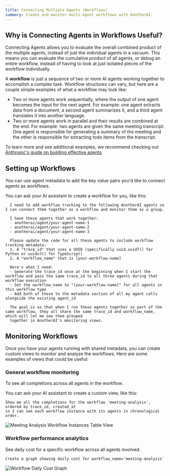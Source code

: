 ```yaml
---
title: Connecting Multiple Agents (Workflows)  
summary: Create and monitor multi-agent workflows with AnotherAI.
---
```



## Why is Connecting Agents in Workflows Useful?

Connecting Agents allows you to evaluate the overall combined product of the multiple agents, instead of just the individual agents in a vacuum. This means you can evaluate the cumulative product of all agents, or debug an entire workflow, instead of having to look at just isolated pieces of the workflow individually.

A **workflow** is just a sequence of two or more AI agents working together to accomplish a complex task. Workflow structures can vary, but here are a couple simple examples of what a workflow may look like:

- Two or more agents work sequentially, where the output of one agent becomes the input for the next agent. For example: one agent extracts data from a document, a second agent summarizes it, and a third agent translates it into another language.
- Two or more agents work in parallel and their results are combined at the end. For example: two agents are given the same meeting transcript. One agent is responsible for generating a summary of the meeting and the other is responsible for extracting todo items from the transcript.

To learn more and see additional examples, we recommend checking out [Anthropic's guide on building effective agents](https://www.anthropic.com/engineering/building-effective-agents).

## Setting up Workflows

You can use agent metadata to add the key value pairs you'd like to connect agents as workflows.

You can ask your AI assistant to create a workflow for you, like this:

```
  I need to add workflow tracking to the following AnotherAI agents so I can connect them together as a workflow and monitor them as a group.

  I have these agents that work together:
  - anotherai/agent/your-agent-name-1
  - anotherai/agent/your-agent-name-2
  - anotherai/agent/your-agent-name-3

  Please update the code for all these agents to include workflow tracking metadata:
  1. A "trace_id" that uses a UUID (specifically uuid.uuid7() for Python or uuidv7() for TypeScript)  
  2. A "workflow_name" that is [your-workflow-name]

  Here's what I need:
  - Generate the trace_id once at the beginning when I start the workflow and pass the same trace_id to all three agents during that workflow execution
  - Set the workflow_name to "[your-workflow-name]" for all agents in this workflow type
  - Add both of these to the metadata section of all my agent calls alongside the existing agent_id

  The goal is so that when I run these agents together as part of the same workflow, they all share the same trace_id and workflow_name, which will let me see them grouped
  together in AnotherAI's monitoring views.

```

## Monitoring Workflows

Once you have your agents running with shared metadata, you can create custom views to monitor and analyze the workflows.
Here are some examples of views that could be useful:

### General workflow monitoring

To see all completions across all agents in the workflow. 

You can ask your AI assistant to create a custom view, like this:

```
Show me all the completions for the workflow 'meeting-analysis', ordered by trace_id, created_at 
so I can see each workflow instance with its agents in chronological order.
```

![Meeting Analysis Workflow Instances Table View](/images/meeting-analysis-workflow-instances-table.png)

### Workflow performance analytics

See daily cost for a specific workflow across all agents involved.

```
Create a graph showing daily cost for workflow_name='meeting-analysis'
```

![Workflow Daily Cost Graph](/images/workflow-daily-cost-graph.png)
